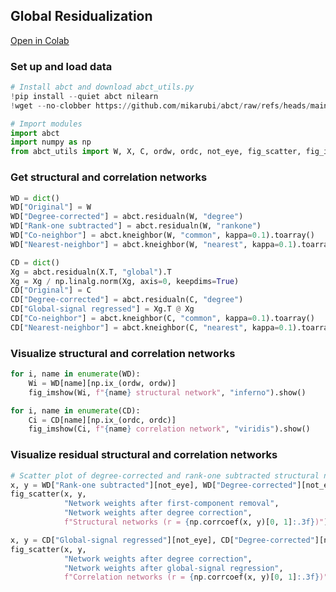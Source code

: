 ## Global Residualization

[Open in Colab](https://colab.research.google.com/github/mikarubi/abct/blob/main/docs-code/examples/1_residualn.ipynb){.btn .btn-dark .btn-sm}

### Set up and load data

```python

# Install abct and download abct_utils.py
!pip install --quiet abct nilearn
!wget --no-clobber https://github.com/mikarubi/abct/raw/refs/heads/main/docs-code/examples/abct_utils.py

# Import modules
import abct
import numpy as np
from abct_utils import W, X, C, ordw, ordc, not_eye, fig_scatter, fig_imshow

```

### Get structural and correlation networks

```python

WD = dict()
WD["Original"] = W
WD["Degree-corrected"] = abct.residualn(W, "degree")
WD["Rank-one subtracted"] = abct.residualn(W, "rankone")
WD["Co-neighbor"] = abct.kneighbor(W, "common", kappa=0.1).toarray()
WD["Nearest-neighbor"] = abct.kneighbor(W, "nearest", kappa=0.1).toarray()

CD = dict()
Xg = abct.residualn(X.T, "global").T
Xg = Xg / np.linalg.norm(Xg, axis=0, keepdims=True)
CD["Original"] = C
CD["Degree-corrected"] = abct.residualn(C, "degree")
CD["Global-signal regressed"] = Xg.T @ Xg
CD["Co-neighbor"] = abct.kneighbor(C, "common", kappa=0.1).toarray()
CD["Nearest-neighbor"] = abct.kneighbor(C, "nearest", kappa=0.1).toarray()

```

### Visualize structural and correlation networks

```python

for i, name in enumerate(WD):
    Wi = WD[name][np.ix_(ordw, ordw)]
    fig_imshow(Wi, f"{name} structural network", "inferno").show()

for i, name in enumerate(CD):
    Ci = CD[name][np.ix_(ordc, ordc)]
    fig_imshow(Ci, f"{name} correlation network", "viridis").show()

```

### Visualize residual structural and correlation networks

```python

# Scatter plot of degree-corrected and rank-one subtracted structural networks
x, y = WD["Rank-one subtracted"][not_eye], WD["Degree-corrected"][not_eye]
fig_scatter(x, y, 
            "Network weights after first-component removal",
            "Network weights after degree correction",
            f"Structural networks (r = {np.corrcoef(x, y)[0, 1]:.3f})").show()

x, y = CD["Global-signal regressed"][not_eye], CD["Degree-corrected"][not_eye]
fig_scatter(x, y, 
            "Network weights after degree correction",
            "Network weights after global-signal regression",
            f"Correlation networks (r = {np.corrcoef(x, y)[0, 1]:.3f})").show()

```
